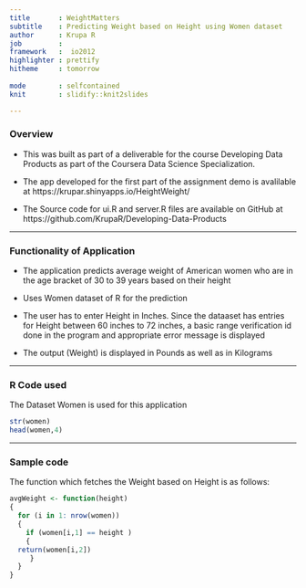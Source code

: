 ---
title       : WeightMatters
subtitle    : Predicting Weight based on Height using Women dataset
author      : Krupa R
job         : 
framework   :  io2012    
highlighter : prettify  
hitheme     : tomorrow       
   
mode        : selfcontained 
knit        : slidify::knit2slides

---

### Overview

* This was built as part of a deliverable for the course Developing Data Products as part of the Coursera Data Science Specialization.

* The app developed for the first part of the assignment demo is avalilable at  https://krupar.shinyapps.io/HeightWeight/

* The Source code for ui.R and server.R files are available on GitHub at https://github.com/KrupaR/Developing-Data-Products

---

### Functionality of Application

* The application predicts average weight of American women who are in the age bracket of 30 to 39 years based on their height

* Uses Women dataset of R for the prediction

* The user has to enter Height in Inches. Since the dataaset has entries for Height between 60 inches to 72 inches, a basic range verification id done in the program and appropriate error message is displayed

* The output (Weight) is displayed in Pounds as well as in Kilograms

---



### R Code used

The Dataset Women is used for this application

``` {r}
str(women)
head(women,4)
```

---

### Sample code

The function which fetches the Weight based on Height is as follows:
``` {r}
avgWeight <- function(height)
{
  for (i in 1: nrow(women))
  {
    if (women[i,1] == height )
    {
  return(women[i,2])
     }
  }
}

```




